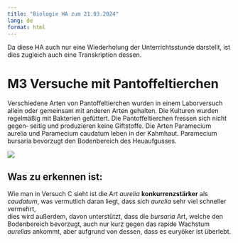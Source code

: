 ```yaml
---
title: "Biologie HA zum 21.03.2024"
lang: de
format: html
---
```


Da diese HA auch nur eine Wiederholung der Unterrichtsstunde darstellt, ist dies zugleich auch eine Transkription dessen.

# M3 Versuche mit Pantoffeltierchen

Verschiedene Arten von Pantoffeltierchen wurden in einem Laborversuch allein oder gemeinsam mit anderen Arten gehalten. Die Kulturen wurden regelmäßig mit Bakterien gefüttert. Die Pantoffeltierchen fressen sich nicht gegen‐ seitig und produzieren keine Giftstoffe. Die Arten Paramecium aurelia und Paramecium caudatum leben in der Kahmhaut. Paramecium bursaria bevorzugt den Bodenbereich des Heuaufgusses.

![](assets/SMANA_AB_Oekologie_177_page0_image.png)

## Was zu erkennen ist:

Wie man in Versuch C sieht ist die Art *aurelia* **konkurrenzstärker** als *caudatum*, was vermutlich daran liegt, dass sich *aurelia* sehr viel schneller vermehrt,\
dies wird außerdem, davon unterstützt, dass die *bursaria* Art, welche den Bodenbereich bevorzugt, auch nur kurz gegen das rapide Wachstum *aurelias* ankommt,
aber aufgrund von dessen, dass es euryöker ist überlebt. 
